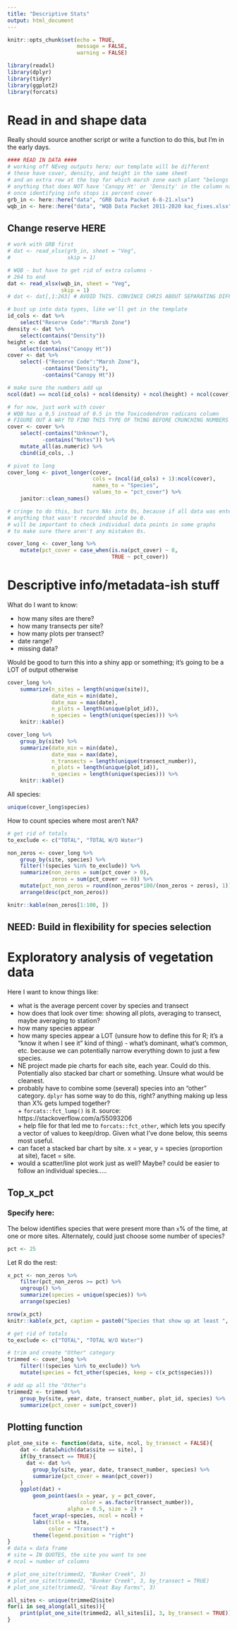 ```yaml
---
title: "Descriptive Stats"
output: html_document
---
```


```r
knitr::opts_chunk$set(echo = TRUE,
                      message = FALSE,
                      warning = FALSE)
```

```r
library(readxl)
library(dplyr)
library(tidyr)
library(ggplot2)
library(forcats)
```

# Read in and shape data  

Really should source another script or write a function to do this, but I'm in the early days.

```r
#### READ IN DATA ####
# working off NEveg outputs here; our template will be different
# these have cover, density, and height in the same sheet
# and an extra row at the top for which marsh zone each plant "belongs to"
# anything that does NOT have 'Canopy Ht' or 'Density' in the column name 
# once identifying info stops is percent cover
grb_in <- here::here("data", "GRB Data Packet 6-8-21.xlsx")
wqb_in <- here::here("data", "WQB Data Packet 2011-2020 kac_fixes.xlsx")
```

## Change reserve HERE

```r
# work with GRB first
# dat <- read_xlsx(grb_in, sheet = "Veg",
#                  skip = 1)
```

```r
# WQB - but have to get rid of extra columns -
# 264 to end
dat <- read_xlsx(wqb_in, sheet = "Veg",
                 skip = 1)
# dat <- dat[,1:263] # AVOID THIS. CONVINCE CHRIS ABOUT SEPARATING DIFFERENT TYPES OF DATA FOR PREDICTABILITY.
```


```r
# bust up into data types, like we'll get in the template
id_cols <- dat %>% 
    select("Reserve Code":"Marsh Zone")
density <- dat %>% 
    select(contains("Density"))
height <- dat %>% 
    select(contains("Canopy Ht"))
cover <- dat %>% 
    select(-("Reserve Code":"Marsh Zone"),
           -contains("Density"),
           -contains("Canopy Ht"))

# make sure the numbers add up
ncol(dat) == ncol(id_cols) + ncol(density) + ncol(height) + ncol(cover)

# for now, just work with cover
# WQB has a 0,5 instead of 0.5 in the Toxicodendron radicans column
# FIGURE OUT A WAY TO FIND THIS TYPE OF THING BEFORE CRUNCHING NUMBERS
cover <- cover %>% 
    select(-contains("Unknown"),
           -contains("Notes")) %>% 
    mutate_all(as.numeric) %>% 
    cbind(id_cols, .)

# pivot to long
cover_long <- pivot_longer(cover,
                           cols = (ncol(id_cols) + 1):ncol(cover),
                           names_to = "Species",
                           values_to = "pct_cover") %>% 
    janitor::clean_names()

# cringe to do this, but turn NAs into 0s, because if all data was entered properly,
# anything that wasn't recorded should be 0.
# will be important to check individual data points in some graphs
# to make sure there aren't any mistaken 0s.

cover_long <- cover_long %>% 
    mutate(pct_cover = case_when(is.na(pct_cover) ~ 0,
                                 TRUE ~ pct_cover))

```

# Descriptive info/metadata-ish stuff    

What do I want to know:  

+  how many sites are there?  
+  how many transects per site?  
+  how many plots per transect?  
+  date range?  
+  missing data?  

Would be good to turn this into a shiny app or something; it's going to be a LOT of output otherwise  

```r
cover_long %>% 
    summarize(n_sites = length(unique(site)),
              date_min = min(date),
              date_max = max(date),
              n_plots = length(unique(plot_id)),
              n_species = length(unique(species))) %>% 
    knitr::kable()
```

```r
cover_long %>% 
    group_by(site) %>% 
    summarize(date_min = min(date),
              date_max = max(date),
              n_transects = length(unique(transect_number)),
              n_plots = length(unique(plot_id)),
              n_species = length(unique(species))) %>% 
    knitr::kable()
```

All species:  

```r
unique(cover_long$species)
```

How to count species where most aren't NA?

```r
# get rid of totals
to_exclude <- c("TOTAL", "TOTAL W/O Water")
```

```r
non_zeros <- cover_long %>% 
    group_by(site, species) %>% 
    filter(!(species %in% to_exclude)) %>% 
    summarize(non_zeros = sum(pct_cover > 0),
              zeros = sum(pct_cover == 0)) %>%
    mutate(pct_non_zeros = round(non_zeros*100/(non_zeros + zeros), 1)) %>% 
    arrange(desc(pct_non_zeros))

knitr::kable(non_zeros[1:100, ])

```


## NEED: Build in flexibility for species selection  



# Exploratory analysis of vegetation data  

Here I want to know things like:  

+  what is the average percent cover by species and transect  
+  how does that look over time: showing all plots, averaging to transect, maybe averaging to station?  
+  how many species appear  
+  how many species appear a LOT (unsure how to define this for R; it's a "know it when I see it" kind of thing) - what's dominant, what's common, etc. because we can potentially narrow everything down to just a few species.  
+  NE project made pie charts for each site, each year. Could do this. Potentially also stacked bar chart or something. Unsure what would be cleanest.  
  +  probably have to combine some (several) species into an "other" category. `dplyr` has some way to do this, right? anything making up less than X% gets lumped together?   
    +  `forcats::fct_lump()` is it. source: https://stackoverflow.com/a/55093206   
    +  help file for that led me to `forcats::fct_other`, which lets you specify a vector of values to keep/drop. Given what I've done below, this seems most useful.  
  +  can facet a stacked bar chart by site. x = year, y = species (proportion at site), facet = site.  
  +  would a scatter/line plot work just as well? Maybe? could be easier to follow an individual species.....  




## Top_x_pct  

### Specify here:  

The below identifies species that were present more than `x`% of the time, at one or more sites. Alternately, could just choose some number of species?  

```r
pct <- 25
```

Let R do the rest:  

```r
x_pct <- non_zeros %>% 
    filter(pct_non_zeros >= pct) %>% 
    ungroup() %>% 
    summarize(species = unique(species)) %>% 
    arrange(species)

nrow(x_pct)
knitr::kable(x_pct, caption = paste0("Species that show up at least ", pct, "% of the time at one or more sites"))
```

```r
# get rid of totals
to_exclude <- c("TOTAL", "TOTAL W/O Water")

# trim and create "Other" category
trimmed <- cover_long %>% 
    filter(!(species %in% to_exclude)) %>% 
    mutate(species = fct_other(species, keep = c(x_pct$species)))

# add up all the "Other"s
trimmed2 <- trimmed %>% 
    group_by(site, year, date, transect_number, plot_id, species) %>% 
    summarize(pct_cover = sum(pct_cover))
```

## Plotting function  

```r
plot_one_site <- function(data, site, ncol, by_transect = FALSE){
    dat <- data[which(data$site == site), ]
    if(by_transect == TRUE){
      dat <- dat %>% 
        group_by(site, year, date, transect_number, species) %>% 
        summarize(pct_cover = mean(pct_cover))
    }
    ggplot(dat) +
        geom_point(aes(x = year, y = pct_cover,
                       color = as.factor(transect_number)),
                   alpha = 0.5, size = 2) +
        facet_wrap(~species, ncol = ncol) +
        labs(title = site,
             color = "Transect") +
        theme(legend.position = "right")
}
# data = data frame
# site = IN QUOTES, the site you want to see
# ncol = number of columns
```

```r
# plot_one_site(trimmed2, "Bunker Creek", 3)
# plot_one_site(trimmed2, "Bunker Creek", 3, by_transect = TRUE)
# plot_one_site(trimmed2, "Great Bay Farms", 3)

all_sites <- unique(trimmed2$site)
for(i in seq_along(all_sites)){
    print(plot_one_site(trimmed2, all_sites[i], 3, by_transect = TRUE))
}
```


